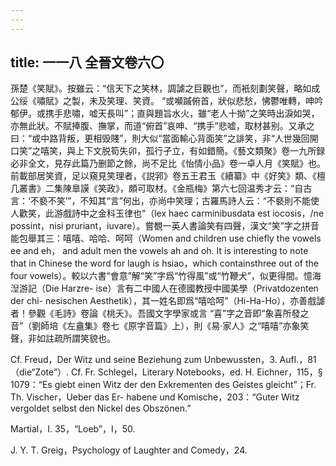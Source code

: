 ```yaml
---
---
---
```

title: 一一八 全晉文卷六〇
---




孫楚《笑賦》。按雖云：“信天下之笑林，調謔之巨觀也”，而衹刻劃笑聲，略如成公绥《嘯賦》之製，未及笑理、笑資。 “或嚬䠞俯首，狀似悲愁，怫鬱唯轉，呻吟郁伊。或携手悲嘯，嘘天長叫”；直與題旨水火，雖“老人十拗”之笑時出淚如哭，亦無此狀。不賦捧腹、撫掌，而道“俯首”哀呻、“携手”悲嘘，取材甚别。又承之曰：“或中路背叛，更相毁賤”，則大似“當面輸心背面笑”之誹笑，非“人世幾回開口笑”之嘻笑，與上下文脱筍失卯，孤行孑立，有如錯簡。《藝文類聚》卷一九所録必非全文，見存此篇乃删節之餘，尚不足比《怡情小品》卷一卓人月《笑賦》也。前載部居笑資，足以窺見笑理者，《説郛》卷五王君玉《續纂》中《好笑》類、《檀几叢書》二集陳臯謨《笑政》，頗可取材。《金瓶梅》第六七回温秀才云：“自古言：‘不褻不笑’”，不知其“言”何出，亦尚中笑理；古羅馬詩人云：“不褻則不能使人歡笑，此游戲詩中之金科玉律也”（lex haec carminibusdata est iocosis，/ne possint，nisi pruriant，iuvare）。嘗覩一英人書論笑有四聲，漢文“笑”字之拼音能包舉其三：嘻嘻、哈哈、呵呵（Women and children use chiefly the vowels ee and eh， and adult men the vowels ah and oh. It is interesting to note that in Chinese the word for laugh is hsiao，which containsthree out of the four vowels）。較以六書“會意”解“笑”字爲“竹得風”或“竹鞭犬”，似更得間。憶海湼游記（Die Harzre- ise）言有二中國人在德國教授中國美學（Privatdozenten der chi- nesischen Aesthetik），其一姓名即爲“嘻哈呵”（Hi-Ha-Ho），亦善戲謔者！參觀《毛詩》卷論《桃夭》。吾國文字學家或言 “喜”字之音即“象喜所發之音”（劉師培《左盦集》卷七《原字音篇》上），則《易·家人》之“嘻嘻”亦象笑聲，非如註疏所謂笑貌也。

Cf. Freud，Der Witz und seine Beziehung zum Unbewussten，3. Aufl.，81（die“Zote”）. Cf. Fr. Schlegel，Literary Notebooks，ed. H. Eichner，115，§ 1079：“Es giebt einen Witz der den Exkrementen des Geistes gleicht”；Fr. Th. Vischer，Ueber das Er- habene und Komische，203：“Guter Witz vergoldet selbst den Nickel des Obszönen.”

Martial，I. 35，“Loeb”，I，50.

J. Y. T. Greig，Psychology of Laughter and Comedy，24.